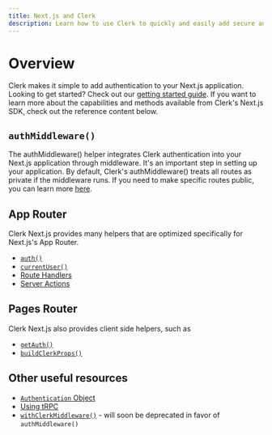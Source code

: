 ```yaml
---
title: Next.js and Clerk
description: Learn how to use Clerk to quickly and easily add secure authentication and user management to your Next.js application.
---
```


# Overview

Clerk makes it simple to add authentication to your Next.js application. Looking to get started? Check out our [getting started guide](/docs/quickstarts/nextjs). If you want to learn more about the capabilities and methods available from Clerk's Next.js SDK, check out the reference content below.

## `authMiddleware()`

The authMiddleware() helper integrates Clerk authentication into your Next.js application through middleware. It's an important step in setting up your application. By default, Clerk's authMiddleware() treats all routes as private if the middleware runs. If you need to make specific routes public, you can learn more [here](/docs/references/nextjs/auth-middleware).

## App Router

Clerk Next.js provides many helpers that are optimized specifically for Next.js's App Router.

- [`auth()`](/docs/references/nextjs/auth)
- [`currentUser()`](/docs/references/nextjs/current-user)
- [Route Handlers](/docs/references/nextjs/route-handlers)
- [Server Actions](/docs/references/nextjs/server-actions)

## Pages Router

Clerk Next.js also provides client side helpers, such as

- [`getAuth()`](/docs/references/nextjs/get-auth)
- [`buildClerkProps()`](/docs/references/nextjs/build-clerk-props)

## Other useful resources

- [`Authentication` Object](/docs/references/nextjs/authentication-object)
- [Using tRPC](/docs/references/nextjs/trpc)
- [`withClerkMiddleware()`](/docs/references/with-clerk-middleware) - will soon be deprecated in favor of `authMiddleware()`